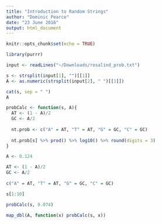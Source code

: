 ```yaml
---
title: "Introduction to Random Strings"
author: "Dominic Pearce"
date: "23 June 2016"
output: html_document
---
```


```r
knitr::opts_chunk$set(echo = TRUE)
```

```r
library(purrr)
```

```r
input <- readLines("~/Downloads/rosalind_prob.txt")

s <- strsplit(input[1], "")[[1]]
A <- as.numeric(strsplit(input[2], " ")[[1]])

cat(s, sep = " ")
A
```

```r
probCalc <- function(s, A){
  AT <- (1 - A)/2
  GC <- A/2
  
  nt.prob <- c("A" = AT, "T" = AT, "G" = GC, "C" = GC)
  
  nt.prob[s] %>% prod() %>% log10() %>% round(digits = 3)
}
```

```r
A <- 0.124

AT <- (1 - A)/2
GC <- A/2
  
c("A" = AT, "T" = AT, "G" = GC, "C" = GC)

s[1:10]
```

```r
probCalc(s, 0.074)

map_dbl(A, function(x) probCalc(s, x))
```

